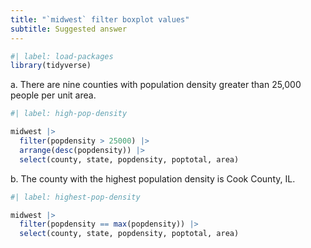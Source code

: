 ```yaml
---
title: "`midwest` filter boxplot values"
subtitle: Suggested answer
---
```


```r
#| label: load-packages
library(tidyverse)
```


a\. There are nine counties with population density greater than 25,000 people per unit area.

```r
#| label: high-pop-density

midwest |>
  filter(popdensity > 25000) |>
  arrange(desc(popdensity)) |>
  select(county, state, popdensity, poptotal, area)
```

b\. The county with the highest population density is Cook County, IL.

```r
#| label: highest-pop-density

midwest |>
  filter(popdensity == max(popdensity)) |>
  select(county, state, popdensity, poptotal, area)
```
